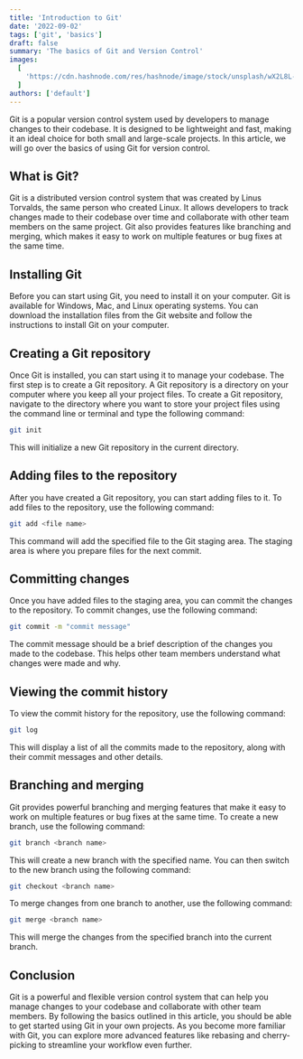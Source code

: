 ```yaml
---
title: 'Introduction to Git'
date: '2022-09-02'
tags: ['git', 'basics']
draft: false
summary: 'The basics of Git and Version Control'
images:
  [
    'https://cdn.hashnode.com/res/hashnode/image/stock/unsplash/wX2L8L-fGeA/upload/1fb05eb3ebceccd27552f91155f0b75d.jpeg?w=1600&h=840&fit=crop&crop=entropy&auto=compress,format&format=webp',
  ]
authors: ['default']
---
```


Git is a popular version control system used by developers to manage changes to their codebase. It is designed to be lightweight and fast, making it an ideal choice for both small and large-scale projects. In this article, we will go over the basics of using Git for version control.

## **What is Git?**

Git is a distributed version control system that was created by Linus Torvalds, the same person who created Linux. It allows developers to track changes made to their codebase over time and collaborate with other team members on the same project. Git also provides features like branching and merging, which makes it easy to work on multiple features or bug fixes at the same time.

## **Installing Git**

Before you can start using Git, you need to install it on your computer. Git is available for Windows, Mac, and Linux operating systems. You can download the installation files from the Git website and follow the instructions to install Git on your computer.

## **Creating a Git repository**

Once Git is installed, you can start using it to manage your codebase. The first step is to create a Git repository. A Git repository is a directory on your computer where you keep all your project files. To create a Git repository, navigate to the directory where you want to store your project files using the command line or terminal and type the following command:

```bash
git init
```

This will initialize a new Git repository in the current directory.

## **Adding files to the repository**

After you have created a Git repository, you can start adding files to it. To add files to the repository, use the following command:

```bash
git add <file name>
```

This command will add the specified file to the Git staging area. The staging area is where you prepare files for the next commit.

## **Committing changes**

Once you have added files to the staging area, you can commit the changes to the repository. To commit changes, use the following command:

```bash
git commit -m "commit message"
```

The commit message should be a brief description of the changes you made to the codebase. This helps other team members understand what changes were made and why.

## **Viewing the commit history**

To view the commit history for the repository, use the following command:

```bash
git log
```

This will display a list of all the commits made to the repository, along with their commit messages and other details.

## **Branching and merging**

Git provides powerful branching and merging features that make it easy to work on multiple features or bug fixes at the same time. To create a new branch, use the following command:

```bash
git branch <branch name>
```

This will create a new branch with the specified name. You can then switch to the new branch using the following command:

```bash
git checkout <branch name>
```

To merge changes from one branch to another, use the following command:

```bash
git merge <branch name>
```

This will merge the changes from the specified branch into the current branch.

## **Conclusion**

Git is a powerful and flexible version control system that can help you manage changes to your codebase and collaborate with other team members. By following the basics outlined in this article, you should be able to get started using Git in your own projects. As you become more familiar with Git, you can explore more advanced features like rebasing and cherry-picking to streamline your workflow even further.
